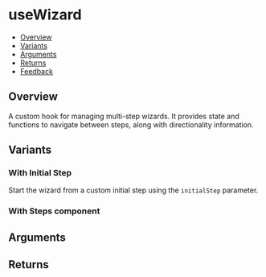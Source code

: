
<Meta of={UseWizardStories} />

# useWizard

- [Overview](#overview)
- [Variants](#variants)
- [Arguments](#arguments)
- [Returns](#returns)
- [Feedback](#feedback)

## Overview

A custom hook for managing multi-step wizards. It provides state and functions to navigate between steps, along with directionality information.

<Canvas of={UseWizardStories.Overview} />

## Variants

### With Initial Step

Start the wizard from a custom initial step using the `initialStep` parameter.

<Canvas of={UseWizardStories.WithInitialStep} />

### With Steps component

<Canvas of={UseWizardStories.WithStepsComponent} />

## Arguments

<FunctionArguments>
  <FunctionArgument name="options" type="Object">
    <FunctionArgument name="initialStep" type="number" description="The starting step of the wizard. Defaults to 0." />
    <FunctionArgument name="stepCount" type="number" description="Total number of steps in the wizard." />
    <FunctionArgument
      name="onStepChange"
      type="(newStep: number, oldStep: number) => void"
      description="Callback invoked when the active step changes."
    />
    <FunctionArgument name="onFinish" type="() => void" description="Callback invoked when the wizard completes." />
  </FunctionArgument>
</FunctionArguments>

## Returns

<FunctionArguments>
  <FunctionArgument name="result" type="Object">
    <FunctionArgument name="activeStep" type="number" description="The current active step." />
    <FunctionArgument
      name="direction"
      type='"forward" | "backward"'
      description="The direction of the last step change."
    />
    <FunctionArgument name="next" type="() => void" description="Function to proceed to the next step." />
    <FunctionArgument name="back" type="() => void" description="Function to go back to the previous step." />
    <FunctionArgument
      name="goToStep"
      type="(newStep: number) => void"
      description="Function to navigate to a specific step."
    />
    <FunctionArgument
      name="isFirstStep"
      type="boolean"
      description="Indicates if the current step is the first step."
    />
    <FunctionArgument name="isLastStep" type="boolean" description="Indicates if the current step is the last step." />
  </FunctionArgument>
</FunctionArguments>
